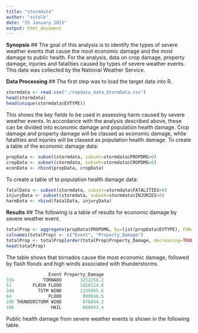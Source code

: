 ```yaml
---
title: "stormdata"
author: "sstolk"
date: "25 January 2015"
output: html_document
---
```

**Synopsis**
##
The goal of this analysis is to identify the types of severe weather events that cause the most economic damage and the most damage to public health. For the analysis, data on crop damage, property damage, injuries and fatalities caused by types of severe weather events. This data was collected by the National Weather Service.

**Data Processing**
##
The first step was to load the target data into R. 
```r
stormdata <- read.csv("./repdata_data_StormData.csv")
head(stormdata)
head(unique(stormdata$EVTYPE))
```
This shows the key fields to be used in assessing harm caused by severe weather events. In accordance with the analysis described above, these can be divided into economic damage and population health damage. Crop damage and property damage will be classed as economic damage, while fatalities and injuries will be classed as population health damage. 
To create a table of the economic damage data:
```r
propData <- subset(stormdata, subset=stormdata$PROPDMG>0)
cropData <- subset(stormdata, subset=stormdata$CROPDMG>0)
econData <- rbind(propData, cropData)
```
To create a table of to population health damage data:
```r
fatalData <- subset(stormdata, subset=stormdata$FATALITIES>0)
injuryData <- subset(stormdata, subset=stormdata$INJURIES>0)
harmData <- rbind(fatalData, injuryData)
```

**Results**
##
The following is a table of results for economic damage by severe weather event.
```r
totalProp <- aggregate(propData$PROPDMG, by=list(propData$EVTYPE), FUN=sum)
colnames(totalProp) <- c("Event", "Property_Damage")
totalProp <- totalProp[order(totalProp$Property_Damage, decreasing=TRUE),]
head(totalProp)
```
The table shows that tornados cause the most economic damage, followed by flash floods and high winds associated with thunderstorms. 
```r
                Event Property_Damage
334           TORNADO       3212258.2
51        FLASH FLOOD       1420124.6
348         TSTM WIND       1335965.6
64              FLOOD        899938.5
296 THUNDERSTORM WIND        876844.2
106              HAIL        688693.4
```

Public health damage from severe weather events is shown in the following table. 


